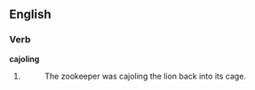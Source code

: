==English==

===Verb===
'''cajoling'''
# {{present participle of|cajole}}
#: The zookeeper was cajoling the lion back into its cage.